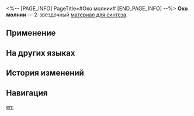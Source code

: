 <%-- [PAGE_INFO]
PageTitle=#Око молнии#
[END_PAGE_INFO] --%>
{{Предмет Инфобокс
|id          = 181006
|Изображение = Предмет Око молнии.png
|Тип         = Материал для синтеза
|Инвентарь   = Другие материалы
|Редкость    = 2
|Эффект      = 
|Описание    = Материал для синтеза уровня 2
|Источник1   = [[Коридор исчезающего эха: тени вечнозимья и другие противники]]
|Источник2   = [[Владелец магазина]]
|Источник3   = [[Магазин в Административном районе]]
}}
{{Описание|Электрический шар, используемый для захвата молнии.<br />Если проводник нарушает его баланс, он испускает шаровую молнию.<br /><br />''«Гений прошлого хотела использовать око молнии для поиска инопланетян. И Нус обратила на неё свой взгляд. Не знаю, что важнее: найти инопланетян или быть замеченным Нус?»''}}
'''Око молнии''' — 2-звёздочный [[Материалы для синтеза|материал для синтеза]].

==Применение==
{{Используется в создании}}

==На других языках==
{{На других языках
|en   = Eye of Lightning
|zhs  = 雷之眼
|zht  = 雷之眼
|ja   = 雷の眼
|ko   = 번개의 눈
|es   = Ojo del rayo
|fr   = Œil de foudre
|ru   = Око молнии
|th   = Eye of Lightning
|vi   = Mắt Sấm
|de   = Auge des Blitzes
|id   = Eye of Lightning
|pt   = Olho de Raio
}}

==История изменений==
{{История изменений|3.5}}

==Навигация==
{{Материалы синтеза Навбокс}}

[[en:]]